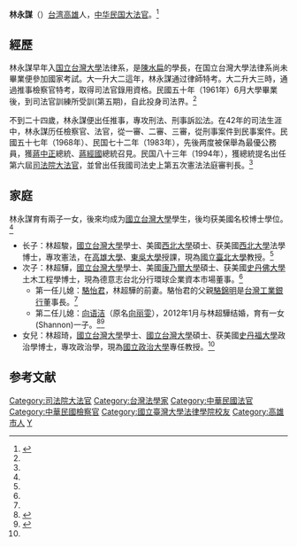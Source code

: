 '''林永謀'''（{{bd|1938年|11月2日||}}）[[台湾|台湾]][[高雄|高雄]]人，[[中华民国|中华民国]][[大法官|大法官]]。<ref name=syzk>{{Cite web |url=http://www.businessweekly.com.tw/KArticle.aspx?id=16932 |title=大法官林永謀 教出一門三博士，商業周刊 第825期，2003-09-15 |access-date=2013-07-11 |archive-date=2016-06-09 |archive-url=https://web.archive.org/web/20160609232051/http://www.businessweekly.com.tw/KArticle.aspx?id=16932 |dead-url=no }}</ref>

== 經歷 ==
林永謀早年入[[国立台灣大學|国立台灣大學]]法律系，是[[陳水扁|陳水扁]]的學長，在国立台灣大學法律系尚未畢業便參加國家考試。大一升大二這年，林永謀通过律師特考。大二升大三時，通過推事檢察官特考，取得司法官錄用資格。民國五十年（1961年）6月大學畢業後，到司法官訓練所受訓(第五期)，自此投身司法界。<ref name=syzk/>

不到二十四歲，林永謀便出任推事，專攻刑法、刑事訴訟法。在42年的司法生涯中，林永謀历任檢察官、法官，從一審、二審、三審，從刑事案件到民事案件。民國五十七年（1968年）、民国七十二年（1983年），先後两度被保舉為最優公務員，獲[[蔣中正|蔣中正]]總統、[[蔣經國|蔣經國]]總統召見。民国八十三年（1994年），獲總統提名出任第六屆[[司法院大法官|司法院大法官]]，並曾出任我國司法史上第五次憲法法庭審判長。<ref name=syzk/>

==家庭==
林永謀育有兩子一女，後來均成为[[國立台灣大學|國立台灣大學]]學生，後均获美國名校博士學位。<ref name=syzk/>
*长子：林超駿，[[國立台灣大學|國立台灣大學]]學士、美國[[西北大學|西北大學]]碩士、获美國[[西北大學|西北大學]]法學博士，專攻憲法，在[[高雄大學|高雄大學]]、[[東吳大學|東吳大學]]授課，現為[[國立臺北大學|國立臺北大學]]教授。<ref name=syzk/>
*次子：林超驊，[[國立台灣大學|國立台灣大學]]學士、美國[[康乃爾大學|康乃爾大學]]碩士、获美國[[史丹佛大學|史丹佛大學]]土木工程學博士，現為德意志台北分行環球企業資本市場董事。<ref name=syzk/>
**第一任儿媳：[[駱怡君|駱怡君]]，林超驊的前妻。駱怡君的父親[[駱錦明|駱錦明]]是[[台灣工業銀行|台灣工業銀行]]董事長。<ref name=syzk/>
**第二任儿媳：[[向语洁|向语洁]]（原名[[向丽雯|向丽雯]]），2012年1月与林超驊结婚，育有一女(Shannon)一子。<ref>{{Cite web |url=http://www.taihainet.com/news/twnews/twsh/2013-05-05/1063384.html |title=向丽雯秘婚添5个月娃　广发喜帖晒爱女Q样，台海网，2013-05-05 |access-date=2013-07-11 |archive-date=2020-09-16 |archive-url=https://web.archive.org/web/20200916050653/http://www.taihainet.com/news/twnews/twsh/2013-05-05/1063384.html |dead-url=no }}</ref><ref>{{Cite web |url=http://ent.ltn.com.tw/news/breakingnews/1583593 |title=存档副本 |access-date=2018-03-29 |archive-date=2019-05-09 |archive-url=https://web.archive.org/web/20190509031115/https://ent.ltn.com.tw/news/breakingnews/1583593 |dead-url=no }}</ref>
*女兒：林超琦，[[國立台灣大學|國立台灣大學]]學士、[[國立台灣大學|國立台灣大學]]碩士、获美國[[史丹福大學|史丹福大學]]政治學博士，專攻政治學，現為[[國立政治大學|國立政治大學]]專任教授。<ref name=syzk/>

==参考文献==
{{reflist}}

{{中華民國歷屆司法院大法官列表}}

{{DEFAULTSORT:Lin林}}
[[Category:司法院大法官|Category:司法院大法官]]
[[Category:台灣法學家|Category:台灣法學家]]
[[Category:中華民國法官|Category:中華民國法官]]
[[Category:中華民國檢察官|Category:中華民國檢察官]]
[[Category:國立臺灣大學法律學院校友|Category:國立臺灣大學法律學院校友]]
[[Category:高雄市人|Category:高雄市人]]
[[Category:林姓|Y]]